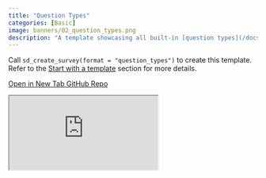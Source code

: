 ```yaml
---
title: "Question Types"
categories: [Basic]
image: banners/02_question_types.png
description: "A template showcasing all built-in [question types](/docs/question-types.html)."
---
```


Call `sd_create_survey(format = "question_types")` to create this template. Refer to the [Start with a template](/docs/getting-started.html#start-with-a-template) section for more details.

<div class="button-container">
  <a href="https://surveydown.shinyapps.io/question_types/" class="template-button" target="_blank">
    <i class="fas fa-external-link-alt"></i> Open in New Tab
  </a>
  <a href="https://github.com/surveydown-dev/templates" class="template-button" target="_blank">
    <i class="fab fa-github"></i> GitHub Repo
  </a>
</div>

<div class="template-iframe-container">
<iframe src="https://surveydown.shinyapps.io/question_types/" class="template-iframe"></iframe>
</div>
